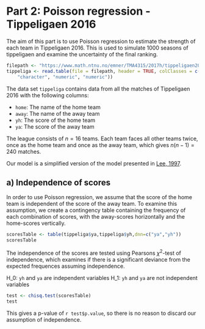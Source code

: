 # Part 2: Poisson regression - Tippeligaen 2016

The aim of this part is to use Poisson regression to estimate the strength of each team in Tippeligaen 2016. This is used to simulate 1000 seasons of tippeligaen and examine the uncertainty of the final ranking. 

```r
filepath <- "https://www.math.ntnu.no/emner/TMA4315/2017h/tippeligaen2016.dat"
tippeliga <- read.table(file = filepath, header = TRUE, colClasses = c("character", 
    "character", "numeric", "numeric"))
```

The data set `tippeliga` contains data from all the matches of Tippeligaen 2016 with the following columns:

* `home`: The name of the home team
* `away`: The name of the away team
* `yh`: The score of the home team
* `ya`: The score of the away team

The league consists of $n = 16$ teams. Each team faces all other teams twice, once as the home team and once as the away team, which gives $n(n-1) = 240$ matches. 

Our model is a simplified version of the model presented in [Lee, 1997](https://www.math.ntnu.no/emner/TMA4315/2017h/Lee1997.pdf). 

## a) Independence of scores
In order to use Poisson regression, we assume that the score of the home team is independent of the score of the away team. To examine this assumption, we create a contingency table containing the frequency of each combination of scores, with the away-scores horizontally and the home-scores vertically. 

```r
scoresTable <- table(tippeliga$ya,tippeliga$yh,dnn=c("ya","yh"))
scoresTable
```
The independence of the scores are tested using Pearsons $\chi^2$-test of independence, which examines if there is a significant deviance from the expected frequences assuming independence. 

H_0: `yh` and `ya` are independent variables
H_1: `yh` and `ya` are not independent variables

```r
test <- chisq.test(scoresTable)
test
```
This gives a p-value of `r test$p.value`, so there is no reason to discard our assumption of independence. 



